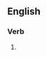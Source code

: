 ==English==

===Verb===
{{head|en|present participle}}

# {{present participle of|spectate|lang=en|nocat=1}}